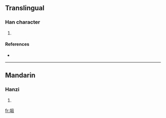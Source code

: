==Translingual==

===Han character===
{{Han char|rn=32|rad=土|as=09|sn=12|four=|canj=土竹十水 (GHJE)}}

# {{defn|Han|sort=土09}}

====References====
* {{Han ref|kx=0234.271|hdz=10464.100|uh=5845|ud=22597}}

----

==Mandarin==

===Hanzi===
{{cmn-hanzi|pin=[[duàn]] ([[duan4]])|wg=tuan<sup>4</sup>}}

# {{defn|Mandarin}}

[[fr:塅]]